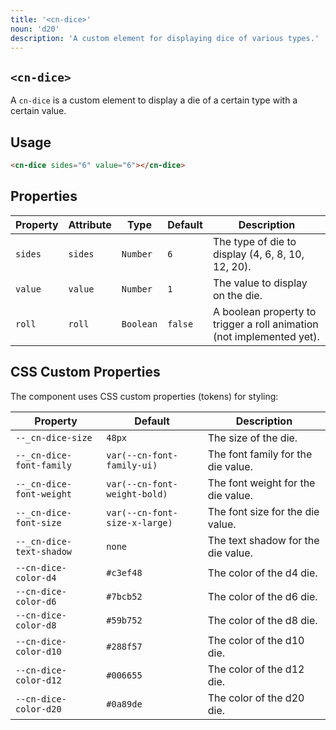 ```yaml
---
title: '<cn-dice>'
noun: 'd20'
description: 'A custom element for displaying dice of various types.'
---
```


<article class="column-l surface">

# `<cn-dice>`

A `cn-dice` is a custom element to display a die of a certain type with a certain value.

<DiceDemo />

## Usage

```html
<cn-dice sides="6" value="6"></cn-dice>
```

## Properties

| Property | Attribute | Type      | Default | Description |
|----------|-----------|-----------|---------|-------------|
| `sides`  | `sides`   | `Number`  | `6`     | The type of die to display (4, 6, 8, 10, 12, 20). |
| `value`  | `value`   | `Number`  | `1`     | The value to display on the die. |
| `roll`   | `roll`    | `Boolean` | `false` | A boolean property to trigger a roll animation (not implemented yet). |


## CSS Custom Properties

The component uses CSS custom properties (tokens) for styling:

| Property | Default | Description |
|----------|---------|-------------|
| `--_cn-dice-size` | `48px` | The size of the die. |
| `--_cn-dice-font-family` | `var(--cn-font-family-ui)` | The font family for the die value. |
| `--_cn-dice-font-weight` | `var(--cn-font-weight-bold)` | The font weight for the die value. |
| `--_cn-dice-font-size` | `var(--cn-font-size-x-large)` | The font size for the die value. |
| `--_cn-dice-text-shadow` | `none` | The text shadow for the die value. |
| `--cn-dice-color-d4` | `#c3ef48` | The color of the d4 die. |
| `--cn-dice-color-d6` | `#7bcb52` | The color of the d6 die. |
| `--cn-dice-color-d8` | `#59b752` | The color of the d8 die. |
| `--cn-dice-color-d10` | `#288f57` | The color of the d10 die. |
| `--cn-dice-color-d12` | `#006655` | The color of the d12 die. |
| `--cn-dice-color-d20` | `#0a89de` | The color of the d20 die. |

</article>
